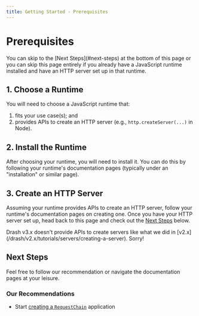 ```yaml
---
title: Getting Started - Prerequisites
---
```



# Prerequisites

<Callout type="info" emoji={null}>
You can skip to the [Next Steps](#next-steps) at the bottom of this page or you can skip this page entirely if you already have a JavaScript runtime installed and have an HTTP server set up in that runtime.
</Callout>

## 1. Choose a Runtime

You will need to choose a JavaScript runtime that:

1. fits your use case(s); and
1. provides APIs to create an HTTP server (e.g., `http.createServer(...)` in Node).

## 2. Install the Runtime

After choosing your runtime, you will need to install it. You can do this by following your runtime's documentation pages (typically under an "installation" or similar page).

## 3. Create an HTTP Server

Assuming your runtime provides APIs to create an HTTP server, follow your runtime's documentation pages on creating one. Once you have your HTTP server set up, head back to this page and check out the [Next Steps](#next-steps) below.

<Callout type="info" emoji={null}>
Drash v3.x doesn't provide APIs to create servers like what we did in [v2.x](/drash/v2.x/tutorials/servers/creating-a-server). Sorry!
</Callout>

## Next Steps

Feel free to follow our recommendation or navigate the documentation pages at your leisure.

### Our Recommendations

- Start [creating a `RequestChain`](../chains/request-chain/create-the-chain) application
